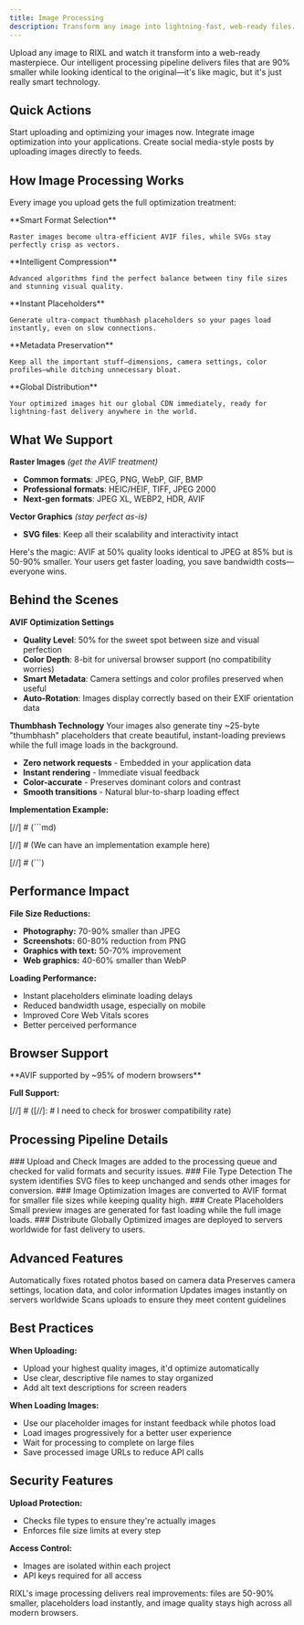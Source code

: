 ```yaml
---
title: Image Processing
description: Transform any image into lightning-fast, web-ready files. AVIF format, smart placeholders, and global delivery—all automatic.
---
```




Upload any image to RIXL and watch it transform into a web-ready masterpiece. Our intelligent processing pipeline delivers files that are 90% smaller while looking identical to the original—it's like magic, but it's just really smart technology.

## Quick Actions

<Columns cols={3}>
  <Card
    title="Upload Images"
    href="/platform/dashboard/media/overview"
    icon="upload"
  >
    Start uploading and optimizing your images now.
  </Card>
  <Card
    title="API Integration"
    href="/platform/api-documentation/overview"
    icon="code"
  >
    Integrate image optimization into your applications.
  </Card>
  <Card
    title="Posts"
    href="/platform/uploads/posts"
    icon="archive"
  >
    Create social media-style posts by uploading images directly to feeds.
  </Card>
</Columns>

## How Image Processing Works

Every image you upload gets the full optimization treatment:

<Steps>
  <Step>
    **Smart Format Selection**

    Raster images become ultra-efficient AVIF files, while SVGs stay perfectly crisp as vectors.
  </Step>
  <Step>
    **Intelligent Compression**

    Advanced algorithms find the perfect balance between tiny file sizes and stunning visual quality.
  </Step>
  <Step>
    **Instant Placeholders**

    Generate ultra-compact thumbhash placeholders so your pages load instantly, even on slow connections.
  </Step>
  <Step>
    **Metadata Preservation**

    Keep all the important stuff—dimensions, camera settings, color profiles—while ditching unnecessary bloat.
  </Step>
  <Step>
    **Global Distribution**

    Your optimized images hit our global CDN immediately, ready for lightning-fast delivery anywhere in the world.
  </Step>
</Steps>

## What We Support

**Raster Images** *(get the AVIF treatment)*
- **Common formats**: JPEG, PNG, WebP, GIF, BMP
- **Professional formats**: HEIC/HEIF, TIFF, JPEG 2000
- **Next-gen formats**: JPEG XL, WEBP2, HDR, AVIF

**Vector Graphics** *(stay perfect as-is)*
- **SVG files**: Keep all their scalability and interactivity intact

<Callout type="info" title="The AVIF Advantage">
  Here's the magic: AVIF at 50% quality looks identical to JPEG at 85% but is 50-90% smaller. Your users get faster
  loading, you save bandwidth costs—everyone wins.
</Callout>

## Behind the Scenes

**AVIF Optimization Settings**
- **Quality Level**: 50% for the sweet spot between size and visual perfection
- **Color Depth**: 8-bit for universal browser support (no compatibility worries)
- **Smart Metadata**: Camera settings and color profiles preserved when useful
- **Auto-Rotation**: Images display correctly based on their EXIF orientation data

**Thumbhash Technology**
Your images also generate tiny ~25-byte "thumbhash" placeholders that create beautiful, instant-loading previews while the full image loads in the background.

- **Zero network requests** - Embedded in your application data
- **Instant rendering** - Immediate visual feedback
- **Color-accurate** - Preserves dominant colors and contrast
- **Smooth transitions** - Natural blur-to-sharp loading effect

**Implementation Example:**

[//]  # (```md)

[//]  # (We can have an implementation example here)

[//]  # (```)

## Performance Impact

**File Size Reductions:**
- **Photography:** 70-90% smaller than JPEG
- **Screenshots:** 60-80% reduction from PNG
- **Graphics with text:** 50-70% improvement
- **Web graphics:** 40-60% smaller than WebP

**Loading Performance:**
- Instant placeholders eliminate loading delays
- Reduced bandwidth usage, especially on mobile
- Improved Core Web Vitals scores
- Better perceived performance

## Browser Support

<Callout type="info">
  **AVIF supported by ~95% of modern browsers**
</Callout>

**Full Support:**

[//]  # ([//]: # I need to check for broswer compatibility rate)

## Processing Pipeline Details

<Steps>
  <Step>
    ### Upload and Check
    Images are added to the processing queue and checked for valid formats and security issues.
  </Step>

  <Step>
    ### File Type Detection
    The system identifies SVG files to keep unchanged and sends other images for conversion.
  </Step>

  <Step>
    ### Image Optimization
    Images are converted to AVIF format for smaller file sizes while keeping quality high.
  </Step>

  <Step>
    ### Create Placeholders
    Small preview images are generated for fast loading while the full image loads.
  </Step>

  <Step>
    ### Distribute Globally
    Optimized images are deployed to servers worldwide for fast delivery to users.
  </Step>
</Steps>

## Advanced Features

<Columns cols={2}>
  <Card title="Auto-Rotate Images">
    Automatically fixes rotated photos based on camera data
  </Card>
  <Card title="Keep Photo Details">
    Preserves camera settings, location data, and color information
  </Card>
  <Card title="Fast Global Delivery">
    Updates images instantly on servers worldwide
  </Card>
  <Card title="Content Checking">
    Scans uploads to ensure they meet content guidelines
  </Card>
</Columns>

## Best Practices

**When Uploading:**
- Upload your highest quality images, it'd optimize automatically
- Use clear, descriptive file names to stay organized
- Add alt text descriptions for screen readers

**When Loading Images:**
- Use our placeholder images for instant feedback while photos load
- Load images progressively for a better user experience
- Wait for processing to complete on large files
- Save processed image URLs to reduce API calls

## Security Features

**Upload Protection:**
- Checks file types to ensure they're actually images
- Enforces file size limits at every step

**Access Control:**
- Images are isolated within each project
- API keys required for all access

<Callout type="success">
  RIXL's image processing delivers real improvements: files are 50-90% smaller,
  placeholders load instantly, and image quality stays high across all modern browsers.
</Callout>